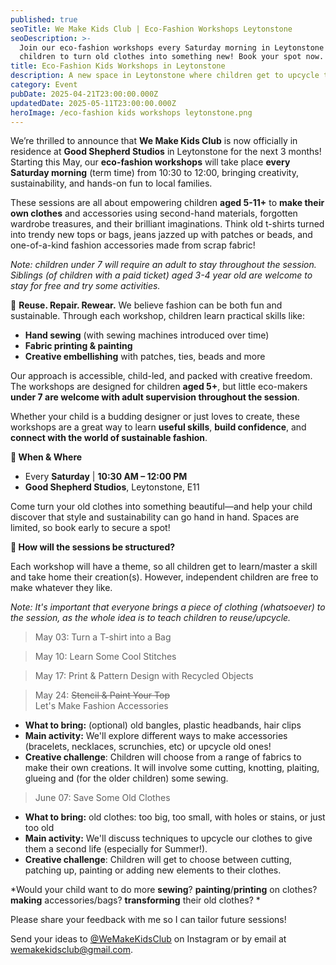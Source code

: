 ```yaml
---
published: true
seoTitle: We Make Kids Club | Eco-Fashion Workshops Leytonstone
seoDescription: >-
  Join our eco-fashion workshops every Saturday morning in Leytonstone for
  children to turn old clothes into something new! Book your spot now.
title: Eco-Fashion Kids Workshops in Leytonstone
description: A new space in Leytonstone where children get to upcycle their clothes
category: Event
pubDate: 2025-04-21T23:00:00.000Z
updatedDate: 2025-05-11T23:00:00.000Z
heroImage: /eco-fashion kids workshops leytonstone.png
---
```


<ButtonComponent label="Book now" url="https://www.eventbrite.com/e/eco-fashion-kids-workshop-tickets-1331504468709" />

We’re thrilled to announce that **We Make Kids Club** is now officially in residence at **Good Shepherd Studios** in Leytonstone for the next 3 months! Starting this May, our **eco-fashion workshops** will take place **every Saturday morning** (term time) from 10:30 to 12:00, bringing creativity, sustainability, and hands-on fun to local families.

These sessions are all about empowering children **aged 5-11+** to **make their own clothes** and accessories using second-hand materials, forgotten wardrobe treasures, and their brilliant imaginations. Think old t-shirts turned into trendy new tops or bags, jeans jazzed up with patches or beads, and one-of-a-kind fashion accessories made from scrap fabric!

*Note: children under 7 will require an adult to stay throughout the session. Siblings (of children with a paid ticket) aged 3-4 year old are welcome to stay for free and try some activities.*

👕 **Reuse. Repair. Rewear.**
We believe fashion can be both fun and sustainable. Through each workshop, children learn practical skills like:

* **Hand sewing** (with sewing machines introduced over time)
* **Fabric printing & painting**
* **Creative embellishing** with patches, ties, beads and more

Our approach is accessible, child-led, and packed with creative freedom. The workshops are designed for children **aged 5+**, but little eco-makers **under 7 are welcome with adult supervision throughout the session**.

Whether your child is a budding designer or just loves to create, these workshops are a great way to learn **useful skills**, **build confidence**, and **connect with the world of sustainable fashion**.

**📍 When & Where**

* Every **Saturday** | **10:30 AM – 12:00 PM**
* **Good Shepherd Studios**, Leytonstone, E11

Come turn your old clothes into something beautiful—and help your child discover that style and sustainability can go hand in hand. Spaces are limited, so book early to secure a spot!

<ButtonComponent url="https://www.eventbrite.com/e/eco-fashion-kids-workshop-tickets-1331503626189" label="Book now" />

**🧵 How will the sessions be structured?**

Each workshop will have a theme, so all children get to learn/master a skill and take home their creation(s). However, independent children are free to make whatever they like.

*Note: It's important that everyone brings a piece of clothing (whatsoever) to the session, as the whole idea is to teach children to reuse/upcycle.*

> May 03: Turn a T-shirt into a Bag

> May 10: Learn Some Cool Stitches

> May 17: Print & Pattern Design with Recycled Objects

> May 24: ~~Stencil & Paint Your Top~~\
> Let's Make Fashion Accessories

* **What to bring:** (optional) old bangles, plastic headbands, hair clips
* **Main activity:** We'll explore different ways to make accessories (bracelets, necklaces, scrunchies, etc) or upcycle old ones!
* **Creative challenge**: Children will choose from a range of fabrics to make their own creations. It will involve some cutting, knotting, plaiting, glueing and (for the older children) some sewing.

> June 07: Save Some Old Clothes

* **What to bring:** old clothes: too big, too small, with holes or stains, or just too old
* **Main activity:** We'll discuss techniques to upcycle our clothes to give them a second life (especially for Summer!).
* **Creative challenge**: Children will get to choose between cutting, patching up, painting or adding new elements to their clothes.

*Would your child want to do more **sewing**? **painting**/**printing** on clothes? **making** accessories/bags? **transforming** their old clothes? *

Please share your feedback with me so I can tailor future sessions! 

Send your ideas to [@WeMakeKidsClub](https://www.instagram.com/wemakekidsclub/) on Instagram or by email at [wemakekidsclub@gmail.com](mailto\:wemakekidsclub@gmail.com).
